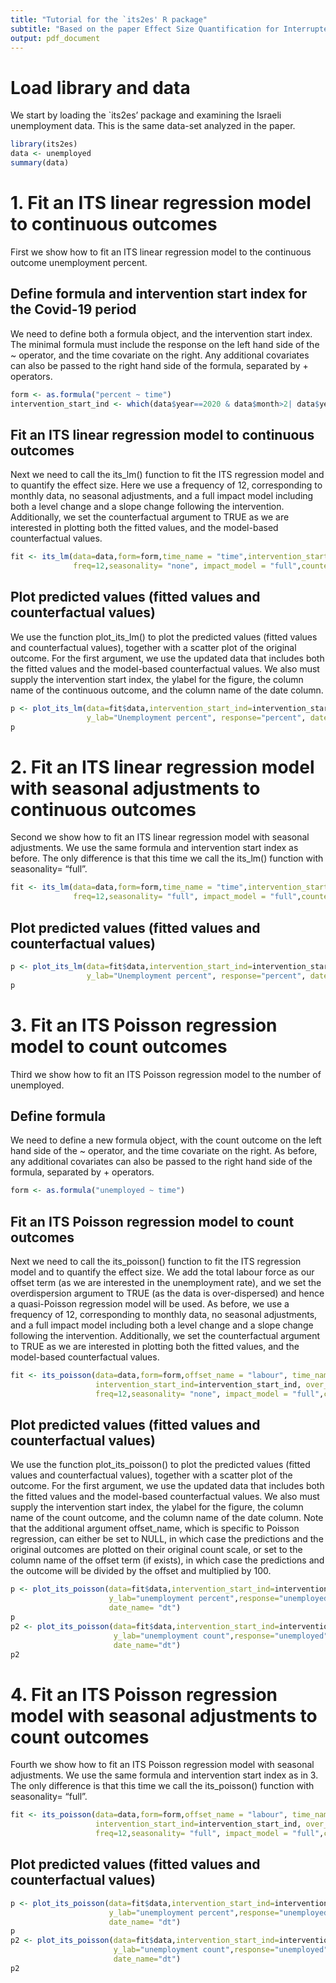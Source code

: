 ```yaml
---
title: "Tutorial for the `its2es' R package"
subtitle: "Based on the paper Effect Size Quantification for Interrupted Time Series Analysis: Implementation in R for Covid-19 Research"
output: pdf_document
---
```


# Load library and data
We start by loading the `its2es' package and examining the Israeli unemployment data. This is the same data-set analyzed in the paper.
```r
library(its2es)
data <- unemployed
summary(data)
```

# 1. Fit an ITS linear regression model to continuous outcomes
First we show how to fit an ITS linear regression model to the continuous outcome unemployment percent. 

## Define formula and intervention start index for the Covid-19 period
We need to define both a formula object, and the intervention start index. The minimal formula must include the response on the left hand side of the ~ operator, and the time covariate on the right. Any additional covariates can also be passed to the right hand side of the formula, separated by + operators. 
```r
form <- as.formula("percent ~ time")
intervention_start_ind <- which(data$year==2020 & data$month>2| data$year==2021)[1]
```

## Fit an ITS linear regression model to continuous outcomes
Next we need to call the its_lm() function to fit the ITS regression model and to quantify the effect size. Here we use a frequency of 12, corresponding to monthly data, no seasonal adjustments, and a full impact model including both a level change and a slope change following the intervention. Additionally, we set the counterfactual argument to TRUE as we are interested in plotting both the fitted values, and the model-based counterfactual values.
```r
fit <- its_lm(data=data,form=form,time_name = "time",intervention_start_ind=intervention_start_ind,
              freq=12,seasonality= "none", impact_model = "full",counterfactual = TRUE)
```

## Plot predicted values (fitted values and counterfactual values)
We use the function plot_its_lm() to plot the predicted values (fitted values and counterfactual values), together with a scatter plot of the original outcome. For the first argument, we use the updated data that includes both the fitted values and the model-based counterfactual values. We also must supply the intervention start index, the ylabel for the figure, the column name of the continuous outcome, and the column name of the date column.
```r
p <- plot_its_lm(data=fit$data,intervention_start_ind=intervention_start_ind,
                 y_lab="Unemployment percent", response="percent", date_name= "dt")
p
```

# 2. Fit an ITS linear regression model with seasonal adjustments to continuous outcomes
Second we show how to fit an ITS linear regression model with seasonal adjustments. We use the same formula and intervention start index as before. The only difference is that this time we call the its_lm() function with seasonality= "full".

```r
fit <- its_lm(data=data,form=form,time_name = "time",intervention_start_ind=intervention_start_ind,
              freq=12,seasonality= "full", impact_model = "full",counterfactual = TRUE)
```

## Plot predicted values (fitted values and counterfactual values)
```r
p <- plot_its_lm(data=fit$data,intervention_start_ind=intervention_start_ind,
                 y_lab="Unemployment percent", response="percent", date_name= "dt")
p
```

# 3. Fit an ITS Poisson regression model to count outcomes
Third we show how to fit an ITS Poisson regression model to the number of unemployed. 

## Define formula 
We need to define a new formula object, with the count outcome on the left hand side of the ~ operator, and the time covariate on the right. As before, any additional covariates can also be passed to the right hand side of the formula, separated by + operators. 
```r
form <- as.formula("unemployed ~ time")
```

## Fit an ITS Poisson regression model to count outcomes
Next we need to call the its_poisson() function to fit the ITS regression model and to quantify the effect size. We add the total labour force as our offset term (as we are interested in the unemployment rate), and we set the overdispersion argument to TRUE (as the data is over-dispersed) and hence a quasi-Poisson regression model will be used. As before, we use a frequency of 12, corresponding to monthly data, no seasonal adjustments, and a full impact model including both a level change and a slope change following the intervention. Additionally, we set the counterfactual argument to TRUE as we are interested in plotting both the fitted values, and the model-based counterfactual values. 

```r
fit <- its_poisson(data=data,form=form,offset_name = "labour", time_name = "time",
                   intervention_start_ind=intervention_start_ind, over_dispersion=TRUE,
                   freq=12,seasonality= "none", impact_model = "full",counterfactual = TRUE)
```

## Plot predicted values (fitted values and counterfactual values)
We use the function plot_its_poisson() to plot the predicted values (fitted values and counterfactual values), together with a scatter plot of the outcome. For the first argument, we use the updated data that includes both the fitted values and the model-based counterfactual values. We also must supply the intervention start index, the ylabel for the figure, the column name of the count outcome, and the column name of the date column. Note that the additional argument offset_name, which is specific to Poisson regression, can either be set to NULL, in which case the predictions and the original outcomes are plotted on their original count scale, or set to the column name of the offset term (if exists), in which case the predictions and the outcome will be divided by the offset and multiplied by 100.
```r
p <- plot_its_poisson(data=fit$data,intervention_start_ind=intervention_start_ind,
                      y_lab="unemployment percent",response="unemployed", offset_name = "labour",
                      date_name= "dt")
p
p2 <- plot_its_poisson(data=fit$data,intervention_start_ind=intervention_start_ind,
                       y_lab="unemployment count",response="unemployed", offset_name = NULL,
                       date_name="dt")
p2
```


# 4. Fit an ITS Poisson regression model with seasonal adjustments to count outcomes
Fourth we show how to fit an ITS Poisson regression model with seasonal adjustments. We use the same formula and intervention start index as in 3. The only difference is that this time we call the its_poisson() function with seasonality= "full".

```r
fit <- its_poisson(data=data,form=form,offset_name = "labour", time_name = "time",
                   intervention_start_ind=intervention_start_ind, over_dispersion=TRUE,
                   freq=12,seasonality= "full", impact_model = "full",counterfactual = TRUE)
```

## Plot predicted values (fitted values and counterfactual values)
```r
p <- plot_its_poisson(data=fit$data,intervention_start_ind=intervention_start_ind,
                      y_lab="unemployment percent",response="unemployed", offset_name = "labour",
                      date_name= "dt")
p
p2 <- plot_its_poisson(data=fit$data,intervention_start_ind=intervention_start_ind,
                       y_lab="unemployment count",response="unemployed", offset_name = NULL,
                       date_name="dt")
p2
```
